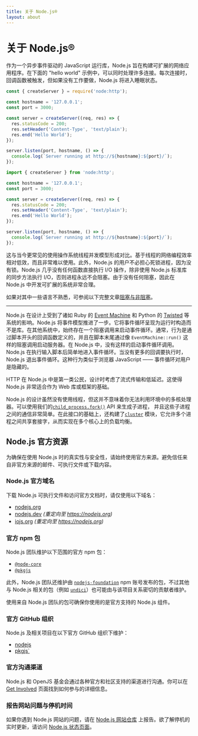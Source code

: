 ```yaml
---
title: 关于 Node.js®
layout: about
---
```


# 关于 Node.js®

作为一个异步事件驱动的 JavaScript 运行库，Node.js 旨在构建可扩展的网络应用程序。在下面的 "hello world" 示例中，可以同时处理许多连接。每次连接时，回调函数被触发，但如果没有工作要做，Node.js 将进入睡眠状态。

```cjs
const { createServer } = require('node:http');

const hostname = '127.0.0.1';
const port = 3000;

const server = createServer((req, res) => {
  res.statusCode = 200;
  res.setHeader('Content-Type', 'text/plain');
  res.end('Hello World');
});

server.listen(port, hostname, () => {
  console.log(`Server running at http://${hostname}:${port}/`);
});
```

```mjs
import { createServer } from 'node:http';

const hostname = '127.0.0.1';
const port = 3000;

const server = createServer((req, res) => {
  res.statusCode = 200;
  res.setHeader('Content-Type', 'text/plain');
  res.end('Hello World');
});

server.listen(port, hostname, () => {
  console.log(`Server running at http://${hostname}:${port}/`);
});
```

这与当今更常见的使用操作系统线程并发模型形成对比。基于线程的网络编程效率相对低效，而且非常难以使用。此外，Node.js 的用户不必担心死锁进程，因为没有锁。Node.js 几乎没有任何函数直接执行 I/O 操作，除非使用 Node.js 标准库的同步方法执行 I/O，否则进程永远不会阻塞。由于没有任何阻塞，因此在 Node.js 中开发可扩展的系统非常合理。

如果对其中一些语言不熟悉，可参阅以下完整文章[阻塞与非阻塞](/learn/asynchronous-work/overview-of-blocking-vs-non-blocking)。

---

Node.js 在设计上受到了诸如 Ruby 的 [Event Machine](https://github.com/eventmachine/eventmachine) 和 Python 的 [Twisted](https://twisted.org/) 等系统的影响。Node.js 将事件模型推进了一步。它将事件循环呈现为运行时构造而不是库。在其他系统中，始终存在一个阻塞调用来启动事件循环。通常，行为是通过脚本开头的回调函数定义的，并且在脚本末尾通过像 `EventMachine::run()` 这样的阻塞调用启动服务器。在 Node.js 中，没有这样的启动事件循环调用。Node.js 在执行输入脚本后简单地进入事件循环。当没有更多的回调要执行时，Node.js 退出事件循环。这种行为类似于浏览器 JavaScript —— 事件循环对用户是隐藏的。

HTTP 在 Node.js 中是第一类公民，设计时考虑了流式传输和低延迟。这使得 Node.js 非常适合作为 Web 库或框架的基础。

Node.js 的设计虽然没有使用线程，但这并不意味着你无法利用环境中的多核处理器。可以使用我们的[`child_process.fork()`](https://nodejs.org/api/child_process.html) API 来生成子进程， 并且这些子进程之间的通信非常简单。在此接口的基础上，还构建了[`cluster`](https://nodejs.org/api/cluster.html) 模块，它允许多个进程之间共享套接字，从而实现在多个核心上的负载均衡。

## Node.js 官方资源

为确保在使用 Node.js 时的真实性与安全性，请始终使用官方来源。避免信任来自非官方来源的邮件、可执行文件或下载内容。

### Node.js 官方域名

下载 Node.js 可执行文件和访问官方文档时，请仅使用以下域名：

- [nodejs.org](https://nodejs.org)
- [nodejs.dev](https://nodejs.dev) _(重定向至 https://nodejs.org)_
- [iojs.org](https://iojs.org) _(重定向至 https://nodejs.org)_

### 官方 npm 包

Node.js 团队维护以下范围的官方 npm 包：

- [`@node-core`](https://npmjs.com/~node-core)
- [`@pkgjs`](https://npmjs.com/~pkgjs)

此外，Node.js 团队还维护由 [`nodejs-foundation`](https://npmjs.com/~nodejs-foundation) npm 账号发布的包，不过其他与 Node.js 相关的包（例如 [`undici`](https://www.npmjs.com/package/undici)）也可能由与该项目关系密切的贡献者维护。

使用来自 Node.js 团队的包可确保你使用的是官方支持的 Node.js 组件。

### 官方 GitHub 组织

Node.js 及相关项目在以下官方 GitHub 组织下维护：

- [nodejs](https://github.com/nodejs)
- [pkgjs\`](https://github.com/pkgjs)

### 官方沟通渠道

Node.js 和 OpenJS 基金会通过各种官方和社区支持的渠道进行沟通。你可以在 [Get Involved](https://nodejs.org/en/about/get-involved) 页面找到如何参与的详细信息。

### 报告网站问题与停机时间

如果你遇到 Node.js 网站的问题，请在 [Node.js 网站仓库](https://github.com/nodejs/nodejs.org/issues) 上报告。欲了解停机的实时更新，请访问 [Node.js 状态页面](https://status.nodejs.org)。
